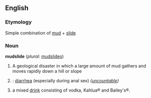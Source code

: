==English==

===Etymology===
Simple combination of [[mud]] + [[slide]]

===Noun===
'''mudslide'''  (''plural:'' [[mudslides]])
# A geological disaster in which a large amount of mud gathers and moves rapidly down a hill or slope
# {{cattag|Slang}}: [[diarrhea]] (especially during anal sex) ''([[uncountable]])''
# a mixed [[drink]] consisting of vodka, Kahlua&reg; and Bailey's&reg;.